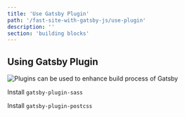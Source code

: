 ```yaml
---
title: 'Use Gatsby Plugin'
path: '/fast-site-with-gatsby-js/use-plugin'
description: ''
section: 'building blocks'
---
```


## Using Gatsby Plugin

![Plugins can be used to enhance build process of Gatsby](gatsbyjs-overview-highlight-build.png)

Install `gatsby-plugin-sass`

Install `gatsby-plugin-postcss`
